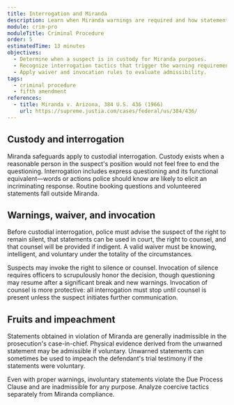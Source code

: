 ```yaml
---
title: Interrogation and Miranda
description: Learn when Miranda warnings are required and how statements can be suppressed.
module: crim-pro
moduleTitle: Criminal Procedure
order: 5
estimatedTime: 13 minutes
objectives:
  - Determine when a suspect is in custody for Miranda purposes.
  - Recognize interrogation tactics that trigger the warning requirement.
  - Apply waiver and invocation rules to evaluate admissibility.
tags:
  - criminal procedure
  - fifth amendment
references:
  - title: Miranda v. Arizona, 384 U.S. 436 (1966)
    url: https://supreme.justia.com/cases/federal/us/384/436/
---
```


## Custody and interrogation

Miranda safeguards apply to custodial interrogation. Custody exists when a reasonable person in the suspect's position would not feel free to end the questioning. Interrogation includes express questioning and its functional equivalent—words or actions police should know are likely to elicit an incriminating response. Routine booking questions and volunteered statements fall outside Miranda.

## Warnings, waiver, and invocation

Before custodial interrogation, police must advise the suspect of the right to remain silent, that statements can be used in court, the right to counsel, and that counsel will be provided if indigent. A valid waiver must be knowing, intelligent, and voluntary under the totality of the circumstances.

Suspects may invoke the right to silence or counsel. Invocation of silence requires officers to scrupulously honor the decision, though questioning may resume after a significant break and new warnings. Invocation of counsel is more protective: all interrogation must stop until counsel is present unless the suspect initiates further communication.

## Fruits and impeachment

Statements obtained in violation of Miranda are generally inadmissible in the prosecution's case-in-chief. Physical evidence derived from the unwarned statement may be admissible if voluntary. Unwarned statements can sometimes be used to impeach the defendant's trial testimony if the statements were voluntary.

<Callout kind="tip" title="Voluntariness still matters">
  Even with proper warnings, involuntary statements violate the Due Process Clause and are inadmissible for any purpose. Analyze coercive tactics separately from Miranda compliance.
</Callout>
